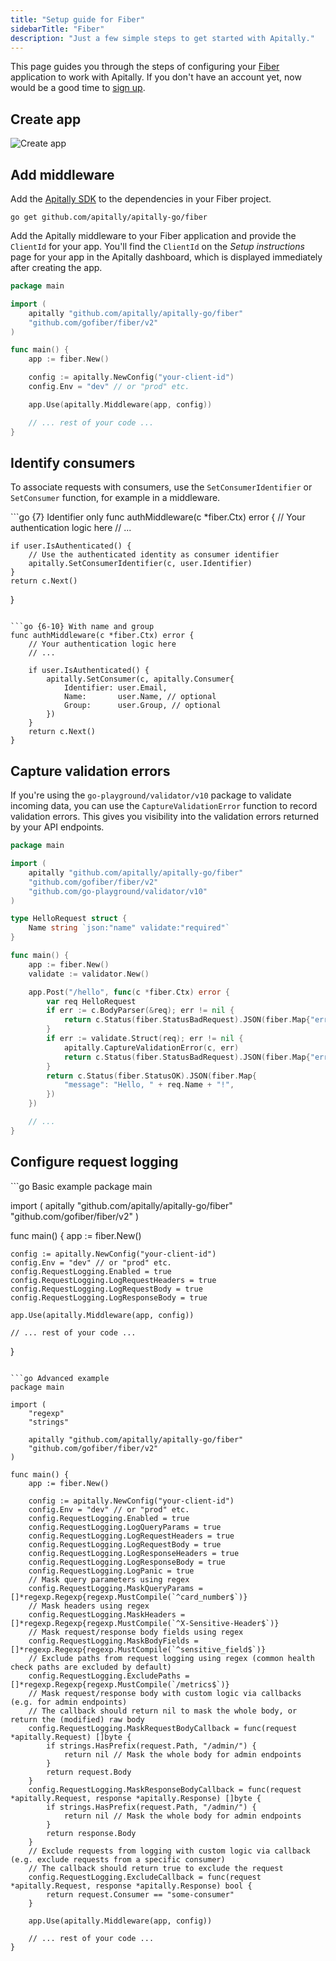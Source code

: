 ```yaml
---
title: "Setup guide for Fiber"
sidebarTitle: "Fiber"
description: "Just a few simple steps to get started with Apitally."
---
```



This page guides you through the steps of configuring your [Fiber](https://gofiber.io) application to work with Apitally. If you don't have an account yet, now would be a good time to [sign up](https://app.apitally.io/?signup).

<SetupGuideStartSnippet framework="Fiber" />

## Create app

<CreateAppSnippet1 framework="Fiber" />

<img src="https://assets.apitally.io/docs/2025-07-08/create-app.webp" alt="Create app" className="rounded-xl" />

<CreateAppSnippet2 />

## Add middleware

Add the [Apitally SDK](https://github.com/apitally/apitally-go) to the dependencies in your Fiber project.

```shell
go get github.com/apitally/apitally-go/fiber
```

Add the Apitally middleware to your Fiber application and provide the `ClientId` for your app.
You'll find the `ClientId` on the _Setup instructions_ page for your app in the Apitally dashboard, which is displayed immediately after creating the app.

```go
package main

import (
    apitally "github.com/apitally/apitally-go/fiber"
    "github.com/gofiber/fiber/v2"
)

func main() {
    app := fiber.New()

    config := apitally.NewConfig("your-client-id")
    config.Env = "dev" // or "prod" etc.

    app.Use(apitally.Middleware(app, config))

    // ... rest of your code ...
}
```

<div style={{ marginTop: "-0.5rem" }}>
  <Snippet file="middleware-first-note.mdx" />
</div>

<Snippet file="add-middleware-check.mdx" />

## Identify consumers

<Snippet file="identify-consumers.mdx" />

To associate requests with consumers, use the `SetConsumerIdentifier` or `SetConsumer` function, for example in a middleware.

<CodeGroup>
```go {7} Identifier only
func authMiddleware(c *fiber.Ctx) error {
    // Your authentication logic here
    // ...

    if user.IsAuthenticated() {
        // Use the authenticated identity as consumer identifier
        apitally.SetConsumerIdentifier(c, user.Identifier)
    }
    return c.Next()
}
```

```go {6-10} With name and group
func authMiddleware(c *fiber.Ctx) error {
    // Your authentication logic here
    // ...

    if user.IsAuthenticated() {
        apitally.SetConsumer(c, apitally.Consumer{
            Identifier: user.Email,
            Name:       user.Name, // optional
            Group:      user.Group, // optional
        })
    }
    return c.Next()
}
```
</CodeGroup>

<Snippet file="identify-consumers-check.mdx" />

## Capture validation errors

If you're using the `go-playground/validator/v10` package to validate incoming data, you can use the `CaptureValidationError` function to record validation errors.
This gives you visibility into the validation errors returned by your API endpoints.

```go {23}
package main

import (
    apitally "github.com/apitally/apitally-go/fiber"
    "github.com/gofiber/fiber/v2"
    "github.com/go-playground/validator/v10"
)

type HelloRequest struct {
    Name string `json:"name" validate:"required"`
}

func main() {
    app := fiber.New()
    validate := validator.New()

    app.Post("/hello", func(c *fiber.Ctx) error {
        var req HelloRequest
        if err := c.BodyParser(&req); err != nil {
            return c.Status(fiber.StatusBadRequest).JSON(fiber.Map{"error": err.Error()})
        }
        if err := validate.Struct(req); err != nil {
            apitally.CaptureValidationError(c, err)
            return c.Status(fiber.StatusBadRequest).JSON(fiber.Map{"error": err.Error()})
        }
        return c.Status(fiber.StatusOK).JSON(fiber.Map{
            "message": "Hello, " + req.Name + "!",
        })
    })

    // ...
}
```

## Configure request logging

<RequestLoggingConfigSnippet language="go" />

<CodeGroup>
```go Basic example
package main

import (
    apitally "github.com/apitally/apitally-go/fiber"
    "github.com/gofiber/fiber/v2"
)

func main() {
    app := fiber.New()

    config := apitally.NewConfig("your-client-id")
    config.Env = "dev" // or "prod" etc.
    config.RequestLogging.Enabled = true
    config.RequestLogging.LogRequestHeaders = true
    config.RequestLogging.LogRequestBody = true
    config.RequestLogging.LogResponseBody = true

    app.Use(apitally.Middleware(app, config))

    // ... rest of your code ...
}
```

```go Advanced example
package main

import (
    "regexp"
    "strings"

    apitally "github.com/apitally/apitally-go/fiber"
    "github.com/gofiber/fiber/v2"
)

func main() {
    app := fiber.New()

    config := apitally.NewConfig("your-client-id")
    config.Env = "dev" // or "prod" etc.
    config.RequestLogging.Enabled = true
    config.RequestLogging.LogQueryParams = true
    config.RequestLogging.LogRequestHeaders = true
    config.RequestLogging.LogRequestBody = true
    config.RequestLogging.LogResponseHeaders = true
    config.RequestLogging.LogResponseBody = true
    config.RequestLogging.LogPanic = true
    // Mask query parameters using regex
    config.RequestLogging.MaskQueryParams = []*regexp.Regexp{regexp.MustCompile(`^card_number$`)}
    // Mask headers using regex
    config.RequestLogging.MaskHeaders = []*regexp.Regexp{regexp.MustCompile(`^X-Sensitive-Header$`)}
    // Mask request/response body fields using regex
    config.RequestLogging.MaskBodyFields = []*regexp.Regexp{regexp.MustCompile(`^sensitive_field$`)}
    // Exclude paths from request logging using regex (common health check paths are excluded by default)
    config.RequestLogging.ExcludePaths = []*regexp.Regexp{regexp.MustCompile(`/metrics$`)}
    // Mask request/response body with custom logic via callbacks (e.g. for admin endpoints)
    // The callback should return nil to mask the whole body, or return the (modified) raw body
    config.RequestLogging.MaskRequestBodyCallback = func(request *apitally.Request) []byte {
        if strings.HasPrefix(request.Path, "/admin/") {
            return nil // Mask the whole body for admin endpoints
        }
        return request.Body
    }
    config.RequestLogging.MaskResponseBodyCallback = func(request *apitally.Request, response *apitally.Response) []byte {
        if strings.HasPrefix(request.Path, "/admin/") {
            return nil // Mask the whole body for admin endpoints
        }
        return response.Body
    }
    // Exclude requests from logging with custom logic via callback (e.g. exclude requests from a specific consumer)
    // The callback should return true to exclude the request
    config.RequestLogging.ExcludeCallback = func(request *apitally.Request, response *apitally.Response) bool {
        return request.Consumer == "some-consumer"
    }

    app.Use(apitally.Middleware(app, config))

    // ... rest of your code ...
}
```
</CodeGroup>

<Snippet file="configure-request-logging-check.mdx" />
